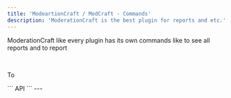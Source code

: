 ```yaml
---
title: 'ModeartionCraft / ModCraft - Commands'
description: 'ModerationCraft is the best plugin for reports and etc.'
---
```

ModerationCraft like every plugin has its own commands
like to see all reports and to report

<br>

<p>To</p>
```
API
```
---